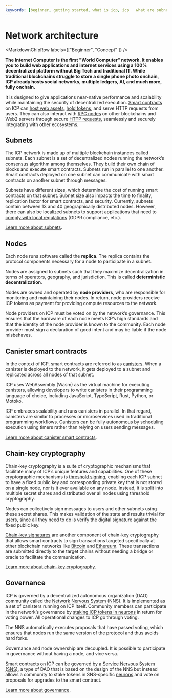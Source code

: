 ```yaml
---
keywords: [beginner, getting started, what is icp, icp   what are subnets, what are threshold signatures, what are ]
---
```



# Network architecture

<MarkdownChipRow labels={["Beginner", "Concept" ]} />

**The Internet Computer is the first "World Computer" network. It enables you to build web applications and internet services using a 100% decentralized platform without Big Tech and traditional IT. While traditional blockchains struggle to store a single phone photo onchain, ICP already hosts social networks, multiple ledgers, AI, and much more, fully onchain.**


It is designed to give applications near-native performance and scalability while maintaining the security of decentralized execution. [Smart contracts](/docs/building-apps/essentials/canisters) on ICP can [host web assets](/docs/building-apps/frontends/uploading-serving-assets), [hold tokens](/docs/defi/create), and serve HTTP requests from users. They can also interact with [RPC nodes](/docs/building-apps/chain-fusion/ethereum/evm-rpc/overview) on other blockchains and Web2 servers through secure [HTTP requests](/docs/building-apps/network-features/using-http/https-outcalls/overview), seamlessly and securely integrating with other ecosystems.

## Subnets

The ICP network is made up of multiple blockchain instances called subnets. Each subnet is a set of decentralized nodes running the network’s consensus algorithm among themselves. They build their own chain of blocks and execute smart contracts. Subnets run in parallel to one another. Smart contracts deployed on one subnet can communicate with smart contracts on another subnet through messages.

Subnets have different sizes, which determine the cost of running smart contracts on that subnet. Subnet size also impacts the time to finality, replication factor for smart contracts, and security. Currently, subnets contain between 13 and 40 geographically distributed nodes. However, there can also be localized subnets to support applications that need to [comply with local regulations](/docs/building-apps/developing-canisters/deploy-specific-subnet) (GDPR compliance, etc.).

[Learn more about subnets](https://learn.internetcomputer.org/hc/en-us/articles/34209955782420-Subnet-Creation).

## Nodes

Each node runs software called the **replica**. The replica contains the protocol components necessary for a node to participate in a subnet.

Nodes are assigned to subnets such that they maximize decentralization in terms of operators, geography, and jurisdiction. This is called **deterministic decentralization**.

Nodes are owned and operated by **node providers**, who are responsible for monitoring and maintaining their nodes. In return, node providers receive ICP tokens as payment for providing compute resources to the network.

Node providers on ICP must be voted on by the network’s governance. This ensures that the hardware of each node meets ICP’s high standards and that the identity of the node provider is known to the community. Each node provider must sign a declaration of good intent and may be liable if the node misbehaves.

## Canister smart contracts

In the context of ICP, smart contracts are referred to as [canisters](/docs/building-apps/essentials/canisters). When a canister is deployed to the network, it gets deployed to a subnet and replicated across all nodes of that subnet.

ICP uses WebAssembly (Wasm) as the virtual machine for executing canisters, allowing developers to write canisters in their programming language of choice, including JavaScript, TypeScript, Rust, Python, or Motoko.

ICP embraces scalability and runs canisters in parallel. In that regard, canisters are similar to processes or microservices used in traditional programming workflows. Canisters can be fully autonomous by scheduling execution using timers rather than relying on users sending messages.

[Learn more about canister smart contracts](https://learn.internetcomputer.org/hc/en-us/articles/34210839162004-Canister-Smart-Contracts).

## Chain-key cryptography

Chain-key cryptography is a suite of cryptographic mechanisms that facilitate many of ICP’s unique features and capabilities. One of these cryptographic mechanisms is [threshold signing](/docs/references/t-sigs-how-it-works), enabling each ICP subnet to have a fixed public key and corresponding private key that is not stored on a single node, nor is it ever available on any node. Instead, it is split into multiple secret shares and distributed over all nodes using threshold cryptography.

Nodes can collectively sign messages to users and other subnets using these secret shares. This makes validation of the state and results trivial for users, since all they need to do is verify the digital signature against the fixed public key.

[Chain-key signatures](/docs/defi/chain-key-tokens/overview) are another component of chain-key cryptography that allows smart contracts to sign transactions targeted specifically at other blockchain networks like [Bitcoin](/docs/build-on-btc/) and [Ethereum](/docs/building-apps/chain-fusion/ethereum/overview). These transactions are submitted directly to the target chains without needing a bridge or oracle to facilitate the communication.

[Learn more about chain-key cryptography](https://learn.internetcomputer.org/hc/en-us/articles/34209497587732-Chain-Key-Signatures).

## Governance

ICP is governed by a decentralized autonomous organization (DAO) community called the [Network Nervous System (NNS)](https://learn.internetcomputer.org/hc/en-us/articles/33692645961236-Overview). It is implemented as a set of canisters running on ICP itself. Community members can participate in the network’s governance by [staking ICP tokens in neurons](/docs/building-apps/governing-apps/nns/using-the-nns-dapp/nns-dapp-staking-a-neuron) in return for voting power. All operational changes to ICP go through voting.

The NNS automatically executes proposals that have passed voting, which ensures that nodes run the same version of the protocol and thus avoids hard forks.

Governance and node ownership are decoupled. It is possible to participate in governance without having a node, and vice versa.

Smart contracts on ICP can be governed by a [Service Nervous System (SNS)](https://learn.internetcomputer.org/hc/en-us/articles/33692645961236-Overview), a type of DAO that is based on the design of the NNS but instead allows a community to stake tokens in SNS-specific [neurons](https://learn.internetcomputer.org/hc/en-us/articles/34084120668692-Neurons) and vote on proposals for upgrades to the smart contract.

[Learn more about governance](https://learn.internetcomputer.org/hc/en-us/articles/34574082263700-Tokenomics-Governance).






